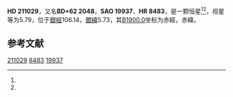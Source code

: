{{Starbox begin
| name = HD 211029
}}
{{Starbox observe
| epoch = [[J2000.0|J2000.0]]
| constell = {{星座名待查}}<ref name=SIMBAD>{{cite web
 | url=http://simbad.u-strasbg.fr/simbad/sim-id?Ident=HR+8483
 | title =Pulsating variable Star
 | publisher=Centre de Données astronomiques de Strasbourg
 | work=SIMBAD
 | accessdate=2012-07-13}}</ref><ref name=DATA>{{cite web
 | url=http://vizier.u-strasbg.fr/viz-bin/VizieR-5?-out.add=.&-source=5050&-corr=PK=HR&-out.max=9999&HR=8483
 | title=VizieR Detailed Page
 | accessdate=2012-07-13
 | archive-date=2016-03-04
 | archive-url=https://web.archive.org/web/20160304142743/http://vizier.u-strasbg.fr/viz-bin/VizieR-5?-out.add=.&-source=5050&-corr=PK=HR&-out.max=9999&HR=8483
 | dead-url=no
 }}</ref>
| 星官 = 
| ra = {{RA|22|12|22.3}}<ref name=SIMBAD /><ref name=DATA />
| dec = {{DEC|+63|17|29}}<ref name=SIMBAD /><ref name=DATA />
| appmag_v = 5.79<ref name=SIMBAD /><ref name=DATA />
}}
{{Starbox character
| class = M3IIIab<ref name=SIMBAD /><ref name=DATA />
| b-v = 1.67<ref name=SIMBAD /><ref name=DATA />
| u-b = 1.93<ref name=SIMBAD /><ref name=DATA />
| r-i = <ref name=SIMBAD /><ref name=DATA />
| variable = 
}}
{{Starbox astrometry
| radial_v = 1.93
| prop_mo_ra = -14
| parallax = 
| p_error = 
}}
{{Starbox catalog
| names =BD+62 2048，[[SAO星表|SAO]] 19937，[[HD星表|HD]] 211029，[[HR星表|HR]] 8483}}
{{Starbox reference |Simbad=HR+8483}}
{{Starbox end}}

'''HD 211029'''，又名'''BD+62 2048'''，'''SAO 19937'''、'''HR 8483'''，是一颗恒星<ref name=SIMBAD /><ref name=DATA />，视星等为5.79，位于[[銀道座標系|銀經]]106.14，[[銀道座標系|銀緯]]5.73，其[[B1900.0|B1900.0]]坐标为赤經{{RA|22|9|15.5}}，赤緯{{DEC|+62|5.73|48}}。

== 参考文献 ==
{{reflist}}

{{star-stub}}

[[Category:HD和HDE天體|211029]]
[[Category:HR天體|8483]]
[[Category:SAO天體|19937]]